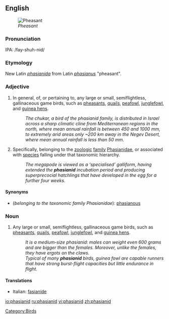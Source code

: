 {{wikipedia}}
==English==
[[Image:300915174_c2ab7d240e.jpg|thumb|''Pheasant'']]

===Pronunciation===
IPA: /fay-shuh-nid/

===Etymology===
New Latin ''[[phasianida]]'' from Latin ''[[phasianus]]'' "pheasant".

===Adjective===
{{en-adj}}

# In general, of, or pertaining to, any large or small, semiflightless, gallinaceous game birds, such as [[pheasant]]s, [[quail]]s, [[peafowl]], [[junglefowl]], and [[guinea hen]]s.
#:''The chukar, a bird of the phasianid family, is distributed in Israel across a sharp climatic cline from Mediterranean regions in the north, where mean annual rainfall is between 450 and 1000 mm, to extremely arid areas only ~200 km away in the Negev Desert, where mean annual rainfall is less than 50 mm.''
# Specifically, belonging to the [[zoologic]] [[family]] [[Phasianidae]], or associated with [[species]] falling under that taxonomic hierarchy.
#:''The megapode is viewed as a ‘specialised’ galliform, having extended the '''phasianid''' incubation period and producing superprecocial hatchlings that have developed in the egg for a further four weeks.''

====Synonyms====
*(''belonging to the taxonomic family Phasianidae''): [[phasianous]]

===Noun===
{{en-noun}}

# Any large or small, semiflightless, gallinaceous game birds, such as [[pheasant]]s, [[quail]]s, [[peafowl]], [[junglefowl]], and [[guinea hen]]s.
#:''It is a medium-size phasianid: males can weight even 600 grams and are bigger than the females. Moreover, unlike the females, they have ergots on the claws.''
#:''Typical of many '''phasianid''' birds, guinea fowl are capable runners that have strong burst-flight capacities but little endurance in flight.''

====Translations====
{{top}}
*Italian: [[fasianide]] {{m}}
{{mid}}

{{bottom}}

[[Category:Birds]]
[[io:phasianid]]
[[ru:phasianid]]
[[vi:phasianid]]
[[zh:phasianid]]
